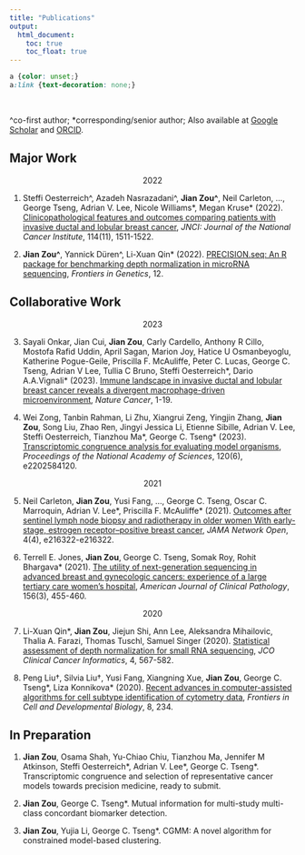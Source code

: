 ---
title: "Publications"
output:
  html_document:
    toc: true
    toc_float: true
---

```{css, echo=FALSE}
a {color: unset;} 
a:link {text-decoration: none;}
```

<br>

^co-first author; *corresponding/senior author; Also available at [Google Scholar](https://scholar.google.com/citations?user=dni_KfcAAAAJ&hl=en&oi=ao) and [ORCID](https://orcid.org/0009-0006-9624-6487).


## Major Work
<center>2022</center>
(@) Steffi Oesterreich^, Azadeh Nasrazadani^, **Jian Zou^**, Neil Carleton, ..., George Tseng, Adrian V. Lee, Nicole Williams\*, Megan Kruse\* (2022). [Clinicopathological features and outcomes comparing patients with invasive ductal and lobular breast cancer](https://doi.org/10.1093/jnci/djac157), *JNCI: Journal of the National Cancer Institute*, 114(11), 1511-1522.

(@) **Jian Zou^**, Yannick Düren^, Li-Xuan Qin\* (2022). [PRECISION.seq: An R package for benchmarking depth normalization in microRNA sequencing](https://doi.org/10.3389/fgene.2021.823431), *Frontiers in Genetics*, 12.


## Collaborative Work
<center>2023</center>
(@) Sayali Onkar, Jian Cui, **Jian Zou**, Carly Cardello, Anthony R Cillo, Mostofa Rafid Uddin, April Sagan, Marion Joy, Hatice U Osmanbeyoglu, Katherine Pogue-Geile, Priscilla F. McAuliffe, Peter C. Lucas, George C. Tseng, Adrian V Lee, Tullia C Bruno, Steffi Oesterreich\*, Dario A.A.Vignali\* (2023). [Immune landscape in invasive ductal and lobular breast cancer reveals a divergent macrophage-driven microenvironment](https://doi.org/10.1038/s43018-023-00527-w), *Nature Cancer*, 1-19. 

(@) Wei Zong, Tanbin Rahman, Li Zhu, Xiangrui Zeng, Yingjin Zhang, **Jian Zou**, Song Liu, Zhao Ren, Jingyi Jessica Li,  Etienne Sibille, Adrian V. Lee, Steffi Oesterreich, Tianzhou Ma\*, George C. Tseng\* (2023). [Transcriptomic congruence analysis for evaluating model organisms](https://doi.org/10.1073/pnas.2202584120), *Proceedings of the National Academy of Sciences*, 120(6), e2202584120.

<center>2021</center>
(@) Neil Carleton, **Jian Zou**, Yusi Fang, ..., George C. Tseng, Oscar C. Marroquin, Adrian V. Lee\*, Priscilla F. McAuliffe\* (2021). [Outcomes after sentinel lymph node biopsy and radiotherapy in older women With early-stage, estrogen receptor–positive breast cancer](https://jamanetwork.com/journals/jamanetworkopen/fullarticle/2778563), *JAMA Network Open*, 4(4), e216322-e216322.

(@) Terrell E. Jones, **Jian Zou**, George C. Tseng, Somak Roy, Rohit Bhargava\* (2021). [The utility of next-generation sequencing in advanced breast and gynecologic cancers: experience of a large tertiary care women's hospital](https://doi.org/10.1093/ajcp/aqaa256), *American Journal of Clinical Pathology*, 156(3), 455-460.

<center>2020</center>
(@) Li-Xuan Qin\*, **Jian Zou**, Jiejun Shi, Ann Lee, Aleksandra Mihailovic, Thalia A. Farazi, Thomas Tuschl, Samuel Singer (2020). [Statistical assessment of depth normalization for small RNA sequencing](https://ascopubs.org/doi/10.1200/CCI.19.00118), *JCO Clinical Cancer Informatics*, 4, 567-582.

(@) Peng Liu&dagger;, Silvia Liu&dagger;, Yusi Fang, Xiangning Xue, **Jian Zou**, George C. Tseng\*, Liza Konnikova\* (2020). [Recent advances in computer-assisted algorithms for cell subtype identification of cytometry data](https://doi.org/10.3389/fcell.2020.00234), *Frontiers in Cell and Developmental Biology*, 8, 234.


## In Preparation
#. **Jian Zou**, Osama Shah, Yu-Chiao Chiu, Tianzhou Ma, Jennifer M Atkinson, Steffi Oesterreich\*, Adrian V. Lee\*, George C. Tseng\*. Transcriptomic congruence and selection of representative cancer models towards precision medicine, ready to submit.

#. **Jian Zou**, George C. Tseng\*. Mutual information for multi-study multi-class concordant biomarker detection.

#. **Jian Zou**, Yujia Li, George C. Tseng\*. CGMM: A novel algorithm for constrained model-based clustering.
